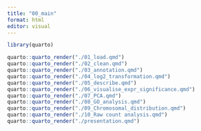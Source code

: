```yaml
---
title: "00_main"
format: html
editor: visual
---
```


```r
library(quarto)
```

```r
quarto::quarto_render("./01_load.qmd")
quarto::quarto_render("./02_clean.qmd")
quarto::quarto_render("./03_annotation.qmd")
quarto::quarto_render("./04_log2_transformation.qmd")
quarto::quarto_render("./05_describe.qmd")
quarto::quarto_render("./06_visualise_expr_significance.qmd")
quarto::quarto_render("./07_PCA.qmd")
quarto::quarto_render("./08_GO_analysis.qmd")
quarto::quarto_render("./09_Chromosomal_distribution.qmd")
quarto::quarto_render("./10_Raw count analysis.qmd")
quarto::quarto_render("./presentation.qmd")
```
